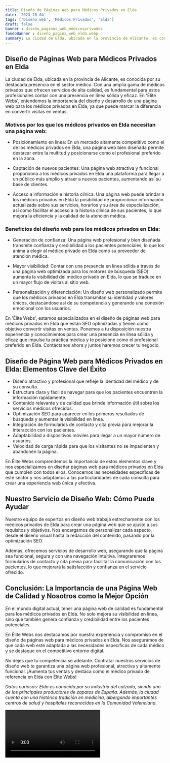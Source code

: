 ```yaml
---
title: Diseño de Páginas Web para Médicos Privados en Elda
date: '2023-10-04'
tags: ['Diseño web', 'Médicos Privados', 'Elda']
draft: false
banner : diseño_paginas_web_médicosprivados
fondoBanner : diseño_pagina_web_elda.webp
summary: La ciudad de Elda, ubicada en la provincia de Alicante, es conocida por su destacada presencia en el sector médico. Con una amplia gama de médicos privados que ofrecen servicios de alta calidad, es fundamental para estos profesionales contar con una presencia en línea sólida y eficaz. En 'Élite Webs', entendemos la importancia del diseño y desarrollo de una página web para los médicos privados en Elda, ya que puede marcar la diferencia en convertir visitas en ventas. 
---
```


## Diseño de Páginas Web para Médicos Privados en Elda

La ciudad de Elda, ubicada en la provincia de Alicante, es conocida por su destacada presencia en el sector médico. Con una amplia gama de médicos privados que ofrecen servicios de alta calidad, es fundamental para estos profesionales contar con una presencia en línea sólida y eficaz. En 'Élite Webs', entendemos la importancia del diseño y desarrollo de una página web para los médicos privados en Elda, ya que puede marcar la diferencia en convertir visitas en ventas. 

### Motivos por los que los médicos privados en Elda necesitan una página web:

- Posicionamiento en línea: En un mercado altamente competitivo como el de los médicos privados en Elda, una página web bien diseñada permite destacar entre la multitud y posicionarse como el profesional preferido en la zona.

- Captación de nuevos pacientes: Una página web atractiva y funcional proporciona a los médicos privados en Elda una plataforma para llegar a un público más amplio y atraer a nuevos pacientes, aumentando así su base de clientes.

- Acceso a información e historia clínica: Una página web puede brindar a los médicos privados en Elda la posibilidad de proporcionar información actualizada sobre sus servicios, horarios y su área de especialización, así como facilitar el acceso a la historia clínica de sus pacientes, lo que mejora la eficiencia y la calidad de la atención médica.

### Beneficios del diseño web para los médicos privados en Elda:

- Generación de confianza: Una página web profesional y bien diseñada transmite confianza y credibilidad a los pacientes potenciales, lo que los anima a elegir al médico privado en Elda como su proveedor de atención médica.

- Mayor visibilidad: Contar con una presencia en línea sólida a través de una página web optimizada para los motores de búsqueda (SEO) aumenta la visibilidad del médico privado en Elda, lo que se traduce en un mayor flujo de visitas al sitio web.

- Personalización y diferenciación: Un diseño web personalizado permite que los médicos privados en Elda transmitan su identidad y valores únicos, destacándose así de su competencia y generando una conexión emocional con los usuarios.

En 'Élite Webs', estamos especializados en el diseño de páginas web para médicos privados en Elda que están SEO optimizadas y tienen como objetivo convertir visitas en ventas. Ponemos a tu disposición nuestra experiencia y conocimientos para crear una presencia en línea sólida y eficaz que impulse tu práctica médica y te posicione como el profesional preferido en Elda. Contáctanos ahora y juntos haremos crecer tu negocio.

<GifSeo />

<Cta />

## Diseño de Página Web para Médicos Privados en Elda: Elementos Clave del Éxito

- Diseño atractivo y profesional que refleje la identidad del médico y de su consulta.
- Estructura clara y fácil de navegar para que los pacientes encuentren la información rápidamente.
- Contenido relevante y de calidad que brinde información útil sobre los servicios médicos ofrecidos.
- Optimización SEO para aparecer en los primeros resultados de búsqueda y aumentar la visibilidad en línea.
- Integración de formularios de contacto y cita previa para mejorar la interacción con los pacientes.
- Adaptabilidad a dispositivos móviles para llegar a un mayor número de usuarios.
- Velocidad de carga rápida para que los visitantes no se impacienten y abandonen la página.

En Élite Webs comprendemos la importancia de estos elementos clave y nos especializamos en diseñar páginas web para médicos privados en Elda que cumplen con todos ellos. Conocemos las necesidades específicas de este sector y nos adaptamos a las particularidades de cada consulta para crear una experiencia web única y efectiva.

## Nuestro Servicio de Diseño Web: Cómo Puede Ayudar

Nuestro equipo de expertos en diseño web trabaja estrechamente con los médicos privados de Elda para crear una página web que se ajuste a sus requisitos y objetivos. Nos encargamos de personalizar cada aspecto, desde el diseño visual hasta la redacción del contenido, pasando por la optimización SEO.

Además, ofrecemos servicios de desarrollo web, asegurando que la página sea funcional, segura y con una navegación intuitiva. Integraremos formularios de contacto y cita previa para facilitar la comunicación con los pacientes, lo que mejorará la satisfacción y confianza en el servicio ofrecido.

## Conclusión: La Importancia de una Página Web de Calidad y Nosotros como la Mejor Opción

En el mundo digital actual, tener una página web de calidad es fundamental para los médicos privados en Elda. No solo mejora su visibilidad en línea, sino que también genera confianza y credibilidad entre los pacientes potenciales.

En Élite Webs nos destacamos por nuestra experiencia y compromiso en el diseño de páginas web para médicos privados en Elda. Nos aseguramos de que cada web esté adaptada a las necesidades específicas de cada médico y se destaque en el competitivo entorno digital.

No dejes que tu competencia se adelante. Contratar nuestros servicios de diseño web te garantiza una página web profesional, atractiva y altamente funcional. ¡Aumenta tus ventas y destaca como el médico privado de referencia en Elda con Élite Webs!

*Datos curiosos: Elda es conocida por su industria del calzado, siendo uno de los principales productores de zapatos de España. Además, la ciudad cuenta con una histórica tradición en medicina, albergando importantes centros de salud y hospitales reconocidos en la Comunidad Valenciana.*

<Video />

<CtaBot job='Médicos Privados' city='Elda'/>

<Gmaps query='Elda+españa+maps' />